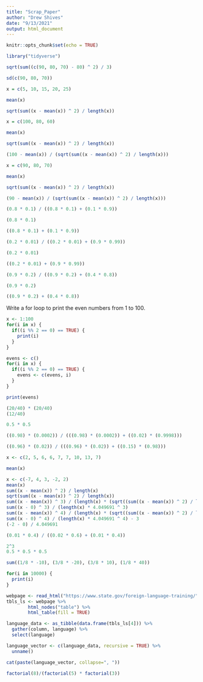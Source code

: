 ```yaml
---
title: "Scrap_Paper"
author: "Drew Shives"
date: "9/13/2021"
output: html_document
---
```


```r
knitr::opts_chunk$set(echo = TRUE)
```

```r
library("tidyverse")
```

```r
sqrt(sum((c(90, 80, 70) - 80) ^ 2) / 3)
```

```r
sd(c(90, 80, 70))
```

```r
x = c(5, 10, 15, 20, 25)

mean(x)

sqrt(sum((x - mean(x)) ^ 2) / length(x))
```

```r
x = c(100, 80, 60)

mean(x)

sqrt(sum((x - mean(x)) ^ 2) / length(x))

(100 - mean(x)) / (sqrt(sum((x - mean(x)) ^ 2) / length(x)))
```

```r
x = c(90, 80, 70)

mean(x)

sqrt(sum((x - mean(x)) ^ 2) / length(x))

(90 - mean(x)) / (sqrt(sum((x - mean(x)) ^ 2) / length(x)))
```

```r
(0.8 * 0.1) / ((0.8 * 0.1) + (0.1 * 0.9))

(0.8 * 0.1)

((0.8 * 0.1) + (0.1 * 0.9))
```

```r
(0.2 * 0.01) / ((0.2 * 0.01) + (0.9 * 0.99))

(0.2 * 0.01)

((0.2 * 0.01) + (0.9 * 0.99))
```

```r
(0.9 * 0.2) / ((0.9 * 0.2) + (0.4 * 0.8))

(0.9 * 0.2)

((0.9 * 0.2) + (0.4 * 0.8))
```

Write a for loop to print the even numbers from 1 to 100.

```r
x <- 1:100
for(i in x) {
  if((i %% 2 == 0) == TRUE) {
    print(i)
  }
}
```

```r
evens <- c()
for(i in x) {
  if((i %% 2 == 0) == TRUE) {
    evens <- c(evens, i)
  }
}

print(evens)
```

```r
(20/40) * (20/40)
(12/40)
```

```r
0.5 * 0.5
```

```r
((0.98) * (0.0002)) / (((0.98) * (0.0002)) + ((0.02) * (0.9998)))
```

```r
((0.96) * (0.02)) / (((0.96) * (0.02)) + ((0.15) * (0.98)))
```

```r
x <- c(2, 5, 6, 6, 7, 7, 10, 13, 7)

mean(x)
```

```r
x <- c(-7, 4, 3, -2, 2)
mean(x)
sum((x - mean(x)) ^ 2) / length(x)
sqrt(sum((x - mean(x)) ^ 2) / length(x))
sum((x - mean(x)) ^ 3) / (length(x) * (sqrt((sum((x - mean(x)) ^ 2) / length(x))) ^ 3))
sum((x - 0) ^ 3) / (length(x) * 4.049691 ^ 3)
sum((x - mean(x)) ^ 4) / (length(x) * (sqrt((sum((x - mean(x)) ^ 2) / length(x))) ^ 4)) - 3
sum((x - 0) ^ 4) / (length(x) * 4.049691 ^ 4) - 3
(-2 - 0) / 4.049691
```

```r
(0.01 * 0.4) / ((0.02 * 0.6) + (0.01 * 0.4))
```

```r
2^3
0.5 * 0.5 * 0.5
```

```r
sum((1/8 * -10), (3/8 * -20), (3/8 * 10), (1/8 * 40))
```

```r
for(i in 10000) {
  print(i)
}
```

```r
webpage <- read_html("https://www.state.gov/foreign-language-training/")
tbls_ls <- webpage %>%
        html_nodes("table") %>%
        html_table(fill = TRUE)

language_data <- as_tibble(data.frame(tbls_ls[4])) %>%
  gather(column, language) %>%
  select(language)

language_vector <- c(language_data, recursive = TRUE) %>%
  unname()

cat(paste(language_vector, collapse=", "))
```

```r
factorial(8)/(factorial(5) * factorial(3))
```

```r

```








